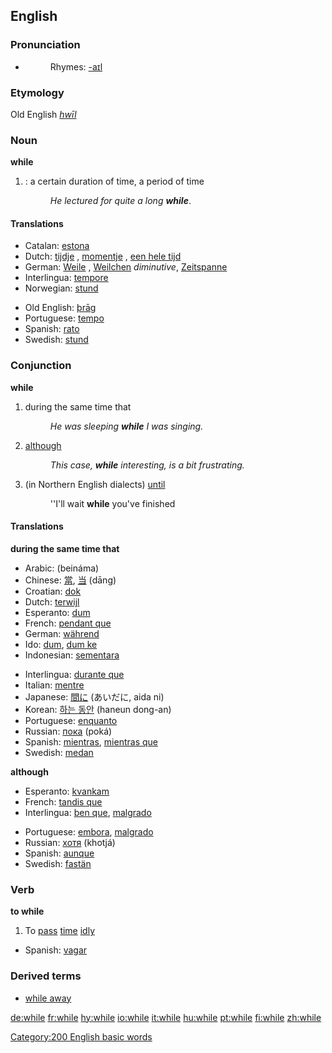 ==English==

{{rank|people|still|just|143|while|again|also|away}}

===Pronunciation===
*{{audio|en-us-while.ogg|Audio (US)}}
*:Rhymes: [[Rhymes:English:-aɪl|-aɪl]]
===Etymology===
Old English ''[[hwīl]]''

=== Noun ===
'''while'''

#{{time}}: a certain duration of time, a period of time
#:''He lectured for quite a long '''while'''''.

==== Translations ====
{{top}}
*Catalan: [[estona]] {{f}}
*Dutch: [[tijdje]] {{n}}, [[momentje]] {{n}}, [[een hele tijd]] {{m}}
*German: [[Weile]] {{f}}, [[Weilchen]] {{n}} ''diminutive'', [[Zeitspanne]] {{f}}
*Interlingua: [[tempore]]
*Norwegian: [[stund]] {{m}}
{{mid}}
*Old English: [[þrag|þrāg]] {{f}}
*Portuguese: [[tempo]] {{m}}
*Spanish: [[rato]] {{m}}
*Swedish: [[stund]]
{{bottom}}

=== Conjunction ===
'''while'''

# during the same time that
#: ''He was sleeping '''while''' I was singing.''
# [[although]]
#: ''This case, '''while''' interesting, is a bit frustrating.''
# (in Northern English dialects) [[until]]
#: ''I'll wait '''while''' you've finished

==== Translations ====
'''during the same time that'''
{{top}}
*Arabic: {{ARchar|[[بينما]]}} (beináma)
*Chinese: [[當]], [[当]] (dāng)
*Croatian: [[dok]]
*Dutch: [[terwijl]]
*Esperanto: [[dum]]
*French: [[pendant que]]
*German: [[während]]
*Ido: [[dum]], [[dum ke]]
*Indonesian: [[sementara]]
{{mid}}
*Interlingua: [[durante que]]
*Italian: [[mentre]]
*Japanese: [[間に]] (あいだに, aida ni)
*Korean: [[하는 동안]] (haneun dong-an)
*Portuguese: [[enquanto]]
*Russian: [[пока]] (poká)
*Spanish: [[mientras]], [[mientras que]]
*Swedish: [[medan]]
{{bottom}}

'''although'''
{{top}}
*Esperanto: [[kvankam]]
*French: [[tandis que]]
*Interlingua: [[ben que]], [[malgrado]]
{{mid}}
*Portuguese: [[embora]], [[malgrado]]
*Russian: [[хотя]] (khotjá)
*Spanish: [[aunque]]
*Swedish: [[fastän]]
{{bottom}}

===Verb===
'''to while'''
#To [[pass]] [[time]] [[idly]]
{{top}}
*Spanish: [[vagar]]
{{bottom}}
===Derived terms===
*[[while away]]

[[Category:200 English basic words]]

[[de:while]]
[[fr:while]]
[[hy:while]]
[[io:while]]
[[it:while]]
[[hu:while]]
[[pt:while]]
[[fi:while]]
[[zh:while]]